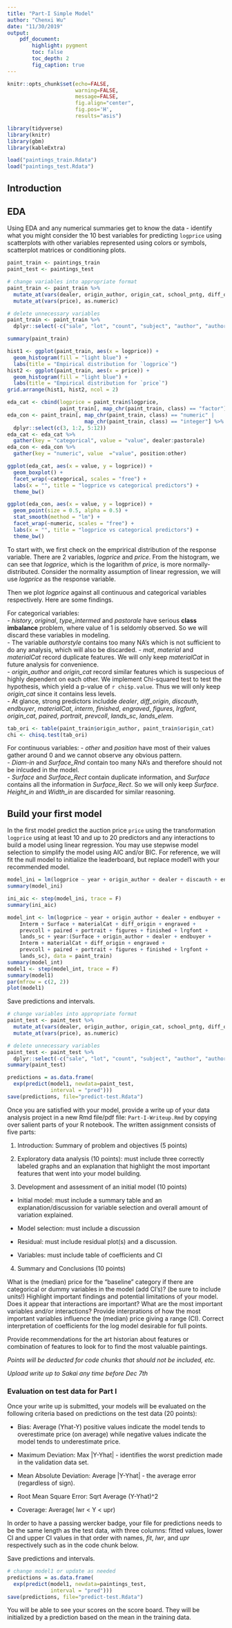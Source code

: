 ```yaml
---
title: "Part-I Simple Model"
author: "Chenxi Wu"
date: "11/30/2019"
output: 
    pdf_document:
        highlight: pygment
        toc: false
        toc_depth: 2
        fig_caption: true
---
```


```r
knitr::opts_chunk$set(echo=FALSE, 
                      warning=FALSE, 
                      message=FALSE,
                      fig.align="center",
                      fig.pos='H', 
                      results="asis")
```

```r
library(tidyverse)
library(knitr)
library(gbm)
library(kableExtra)
```

```r
load("paintings_train.Rdata")
load("paintings_test.Rdata")
```

## Introduction

## EDA

Using EDA and any numerical summaries get to know the data -  identify what you might consider the 10 best variables for predicting `logprice` using scatterplots with other variables represented using colors or symbols, scatterplot matrices or conditioning plots. 

```r
paint_train <- paintings_train
paint_test <- paintings_test

# change variables into appropriate format
paint_train <- paint_train %>% 
  mutate_at(vars(dealer, origin_author, origin_cat, school_pntg, diff_origin, artistliving, authorstandard, authorstyle, winningbiddertype, endbuyer, Interm, type_intermed, material, mat, materialCat, Shape, engraved, original, prevcoll, othartist, paired, figures, finished, lrgfont, relig, landsALL, lands_sc, lands_elem, lands_figs, lands_ment, arch, mytho, peasant, othgenre, singlefig, portrait, still_life, discauth, history, allegory, pastorale), as.factor) %>% 
  mutate_at(vars(price), as.numeric)

# delete unnecessary variables
paint_train <- paint_train %>% 
  dplyr::select(-c("sale", "lot", "count", "subject", "author", "authorstandard"))

summary(paint_train)
```

```r
hist1 <- ggplot(paint_train, aes(x = logprice)) +
  geom_histogram(fill = "light blue") +
  labs(title = "Empirical distribution for `logprice`")
hist2 <- ggplot(paint_train, aes(x = price)) +
  geom_histogram(fill = "light blue") +
  labs(title = "Empirical distribution for `price`")
grid.arrange(hist1, hist2, ncol = 2)

eda_cat <- cbind(logprice = paint_train$logprice, 
                 paint_train[, map_chr(paint_train, class) == "factor"])
eda_con <- paint_train[, map_chr(paint_train, class) == "numeric" |
                         map_chr(paint_train, class) == "integer"] %>% 
  dplyr::select(c(3, 1:2, 5:12))
eda_cat <- eda_cat %>% 
  gather(key = "categorical", value = "value", dealer:pastorale)
eda_con <- eda_con %>% 
  gather(key = "numeric", value  ="value", position:other)

ggplot(eda_cat, aes(x = value, y = logprice)) +
  geom_boxplot() +
  facet_wrap(~categorical, scales = "free") +
  labs(x = "", title = "logprice vs categorical predictors") +
  theme_bw()

ggplot(eda_con, aes(x = value, y = logprice)) +
  geom_point(size = 0.5, alpha = 0.5) +
  stat_smooth(method = "lm") +
  facet_wrap(~numeric, scales = "free") +
  labs(x = "", title = "logprice vs categorical predictors") +
  theme_bw()
```
To start with, we first check on the emprirical distribution of the response variable. There are 2 variables, *logprice* and *price*. From the histogram, we can see that *logprice*, which is the logarithm of *price*, is more normally-distributed. Consider the normality assumption of linear regression, we will use *logprice* as the response variable.  

Then we plot *logprice* against all continuous and categorical variables respectively. Here are some findings.     
  
For categorical variables:  
- *history*, *original*, *type_intermed* and *pastorale* have serious **class imbalance** problem, where value of 1 is seldomly observed. So we will discard these variables in modeling.  
- The variable *authorstyle* contains too many NA's which is not sufficient to do any analysis, which will also be discarded. 
- *mat*, *material* and *materialCat* record duplicate features. We will only keep *materialCat* in future analysis for convenience.  
- *origin_author* and *origin_cat* record similar features which is suspecious of highly dependent on each other. We implement Chi-squared test to test the hypothesis, which yield a p-value of `r chi$p.value`. Thus we will only keep *origin_cat* since it contains less levels.  
- At glance, strong predictors includde *dealer*, *diff_origin*, *discauth*, *endbuyer*, *materialCat*, *interm*, *finished*, *engraved*, *figures*, *Irgfont*, *origin_cat*, *paired*, *portrait*, *prevcoll*, *lands_sc*, *lands_elem*. 

```r
tab_ori <- table(paint_train$origin_author, paint_train$origin_cat)
chi <- chisq.test(tab_ori)
```


For continuous variables: 
- *other* and *position* have most of their values gather around 0 and we cannot observe any obvious pattern.  
- *Diam-in* and *Surface_Rnd* contain too many NA's and therefore should not be inlcuded in the model.  
- *Surface* and *Surface_Rect* contain duplicate information, and *Surface* contains all the information in *Surface_Rect*. So we will only keep *Surface*. *Height_in* and *Width_in* are discarded for similar reasoning.  

## Build your first model

In the first model predict the auction price `price` using the transformation `logprice` using at least 10 and up to 20 predictors and any interactions to build a model using linear regression.  You may use stepwise model selection to simplify the model using AIC and/or BIC.  For reference, we will fit the null model to initialize the leaderboard, but replace model1 with your recommended model.


```r
model_ini = lm(logprice ~ year + origin_author + dealer + discauth + endbuyer + Interm + Surface + materialCat + diff_origin + engraved + prevcoll + origin_cat + paired + portrait + figures + finished + lrgfont + lands_sc + lands_elem, data=paint_train)
summary(model_ini)

ini_aic <- step(model_ini, trace = F)
summary(ini_aic)

model_int <- lm(logprice ~ year + origin_author + dealer + endbuyer + 
    Interm + Surface + materialCat + diff_origin + engraved + 
    prevcoll + paired + portrait + figures + finished + lrgfont + 
    lands_sc + year:(Surface + origin_author + dealer + endbuyer + 
    Interm + materialCat + diff_origin + engraved + 
    prevcoll + paired + portrait + figures + finished + lrgfont + 
    lands_sc), data = paint_train)
summary(model_int)
model1 <- step(model_int, trace = F)
summary(model1)
par(mfrow = c(2, 2))
plot(model1)
```


Save predictions and intervals.  
```r
# change variables into appropriate format
paint_test <- paint_test %>% 
  mutate_at(vars(dealer, origin_author, origin_cat, school_pntg, diff_origin, artistliving, authorstandard, authorstyle, winningbiddertype, endbuyer, Interm, type_intermed, material, mat, materialCat, Shape, engraved, original, prevcoll, othartist, paired, figures, finished, lrgfont, relig, landsALL, lands_sc, lands_elem, lands_figs, lands_ment, arch, mytho, peasant, othgenre, singlefig, portrait, still_life, discauth, history, allegory, pastorale), as.factor) %>% 
  mutate_at(vars(price), as.numeric)

# delete unnecessary variables
paint_test <- paint_test %>% 
  dplyr::select(-c("sale", "lot", "count", "subject", "author", "authorstandard"))
summary(paint_test)
```

```r
predictions = as.data.frame(
  exp(predict(model1, newdata=paint_test, 
              interval = "pred")))
save(predictions, file="predict-test.Rdata")
```



Once you are satisfied with your model, provide a write up of your data analysis project in a new Rmd file/pdf file: `Part-I-Writeup.Rmd` by copying over salient parts of your R notebook. The written assignment consists of five parts:

1. Introduction: Summary of problem and objectives (5 points)

2. Exploratory data analysis (10 points): must include three correctly labeled graphs and an explanation that highlight the most important features that went into your model building.

3. Development and assessment of an initial model (10 points)

* Initial model: must include a summary table and an explanation/discussion for variable selection and overall amount of variation explained. 

* Model selection: must include a discussion

* Residual: must include residual plot(s) and a discussion.  

* Variables: must include table of coefficients and CI

4. Summary and Conclusions (10 points)

What is the (median) price for the "baseline" category if there are categorical or dummy variables in the model (add CI's)?  (be sure to include units!) Highlight important findings and potential limitations of your model.  Does it appear that interactions are important?  What are the most important variables and/or interactions?  Provide interprations of how the most important variables influence the (median) price giving a range (CI).  Correct interpretation of coefficients for the log model desirable for full points.

Provide recommendations for the art historian about features or combination of features to look for to find the most valuable paintings.

_Points will be deducted for code chunks that should not be included, etc._

*Upload write up  to Sakai any time before Dec 7th*

###  Evaluation on test data for Part I

Once your write up is submitted, your models will be evaluated on the following criteria based on predictions  on the test data (20 points): 

* Bias:  Average (Yhat-Y)  positive values indicate the model tends to overestimate price (on average) while negative values indicate the model tends to underestimate price.

* Maximum Deviation:  Max |Y-Yhat| -  identifies the worst prediction  made in the validation data set.

* Mean Absolute Deviation:  Average |Y-Yhat| - the average error (regardless of sign).

* Root Mean Square Error: Sqrt Average (Y-Yhat)^2

* Coverage:  Average( lwr < Y < upr) 

In order to have a passing wercker badge, your file for predictions needs to be the same length as the test data, with three columns:  fitted values, lower CI and upper CI values in that order with names, *fit*, *lwr*, and *upr* respectively such as in the code chunk below. 

Save predictions and intervals.  
```r
# change model1 or update as needed
predictions = as.data.frame(
  exp(predict(model1, newdata=paintings_test, 
              interval = "pred")))
save(predictions, file="predict-test.Rdata")
```


You will be able to see your scores on the score board.  They will be initialized by a prediction based on the mean in the training data.





